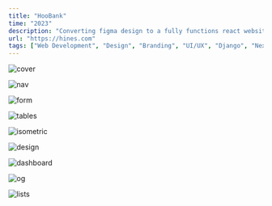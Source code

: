 ```yaml
---
title: "HooBank"
time: "2023"
description: "Converting figma design to a fully functions react website."
url: "https://hines.com"
tags: ["Web Development", "Design", "Branding", "UI/UX", "Django", "Next.js"]
---
```


<Image
  src="/projects/hooBank/hero.jpeg"
  alt="cover"
  width={2267}
  height={1280}
  caption="Hero Component"
/>

<Image
  src="/projects/hines/nav.png"
  alt="nav"
  width={1408}
  height={927}
/>

<Image
  src="/projects/hines/form.png"
  alt="form"
  width={1408}
  height={927}
/>

<Image
  src="/projects/hines/table.png"
  alt="tables"
  width={1408}
  height={927}
/>

<Image
  src="/projects/hines/iso.png"
  alt="isometric"
  width={2300}
  height={1037}
/>

<Image
  src="/projects/hines/design.png"
  alt="design"
  width={1458}
  height={761}
/>

<Image
  src="/projects/hines/dashboard.png"
  alt="dashboard"
  width={1462}
  height={1108}
/>

<Image
  src="/projects/hines/login.png"
  alt="og"
  width={2267}
  height={1280}
/>

<Image
  src="/projects/hines/list.png"
  alt="lists"
  width={2267}
  height={1280}
/>